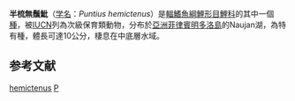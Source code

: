 {{Unreferenced|time=2021-07-29T08:53:07+00:00}}
{{Speciesbox 
| genus = Puntius
| species = hemictenus
| authority = [[Jordan|Jordan]] & [[Richardson|Richardson]], 1908
| status = VU
| status_system = IUCN3.1
| synonyms = *''Barbodes hemictenus''<br /><small>Jordan & Richardson, 1908</small>
}}
'''半梳無鬚魮'''（[[学名|学名]]：''Puntius hemictenus''）是[[輻鰭魚綱|輻鰭魚綱]][[鯉形目|鯉形目]][[鯉科|鯉科]]的其中一個[[種|種]]，被[[IUCN|IUCN]]列為次級保育類動物，分布於[[亞洲|亞洲]][[菲律賓|菲律賓]][[明多洛島|明多洛島]]的Naujan湖，為特有種，體長可達10公分，棲息在中底層水域。

==参考文献==
{{Reflist}}
{{Taxonbar}}

[[Category:無鬚魮屬|hemictenus]]
[[Category:1908年描述的魚類|P]]